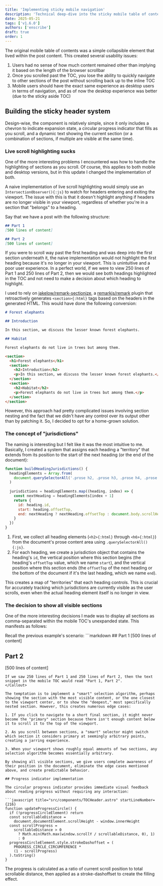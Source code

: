 ```yaml
---
title: 'Implementing sticky mobile navigation'
description: 'Technical deep-dive into the sticky mobile table of contents with progress tracking and smart section highlighting'
date: 2025-05-21
tags: ['v1.6.0']
authors: ['enscribe']
draft: true
order: 1
---
```



The original mobile table of contents was a simple collapsible element that lived within the post content. This created several usability issues:
1. Users had no sense of how much content remained other than implying it based on the length of the browser scrollbar
2. Once you scrolled past the TOC, you lose the ability to quickly navigate to other sections of the post without scrolling back up to the inline TOC
3. Mobile users should have the exact same experience as desktop users in terms of navigation, and as of now the desktop experience was better (due to the sticky aside TOC)

## Building the sticky header system

Design-wise, the component is relatively simple, since it only includes a chevron to indicate expansion state, a circular progress indicator that fills as you scroll, and a dynamic text showing the current section (or a combination of sections, if multiple are visible at the same time).

### Live scroll highlighting sucks

One of the more interesting problems I encountered was how to handle the highlighting of sections as you scroll. Of course, this applies to both mobile and desktop versions, but in this update I changed the implementation of both.

A naive implementation of live scroll highlighting would simply use an `IntersectionObserver(){:js}` to watch for headers entering and exiting the viewport. The issue with this is that it doesn't highlight anything if headers are no longer visible in your viewport, regardless of whether you're in a section that "belongs" to a heading.

<Callout variant="example">
  Say that we have a post with the following structure:

  ```markdown
  ## Part 1
  [500 lines of content]

  ## Part 2
  [500 lines of content]
  ```

  If you were to scroll way past the first heading and was deep into the first section underneath it, the naive implementation would not highlight the first heading because it's no longer in your viewport. This is unintuitive and a poor user experience. In a perfect world, if we were to view 250 lines of Part 1 and 250 lines of Part 2, then we would see both headings highlighted in the TOC and not need to make a decision about which heading to highlight.
</Callout>

I used to rely on [jakelow/remark-sectionize](https://github.com/jake-low/remark-sectionize), a [remarkjs/remark](https://github.com/remarkjs/remark) plugin that retroactively generates `<section>{:html}` tags based on the headers in the generated HTML. This would have done the following conversion:

<div class="grid grid-cols-1 sm:grid-cols-2 gap-4 [&_img,p,.expressive-code]:m-0">
  <div>

```markdown
# Forest elephants

## Introduction

In this section, we discuss the lesser known forest elephants.

## Habitat

Forest elephants do not live in trees but among them.
```

  </div>
  <div>

```html
<section>
  <h1>Forest elephants</h1>
  <section>
    <h2>Introduction</h2>
    <p>In this section, we discuss the lesser known forest elephants.</p>
  </section>
  <section>
    <h2>Habitat</h2>
    <p>Forest elephants do not live in trees but among them.</p>
  </section>
</section>
```

  </div>
</div>

However, this approach had pretty complicated issues involving section nesting and the fact that we didn't have any control over its output other than by patching it. So, I decided to opt for a home-grown solution.

### The concept of "jurisdictions"

The naming is interesting but I felt like it was the most intuitive to me. Basically, I created a system that assigns each heading a "territory" that extends from its position to the start of the next heading (or the end of the document):

```javascript title="src/components/TOCHeader.astro" startLineNumber={123}
function buildHeadingJurisdictions() {
  headingElements = Array.from(
    document.querySelectorAll('.prose h2, .prose h3, .prose h4, .prose h5, .prose h6')
  )
  
  jurisdictions = headingElements.map((heading, index) => {
    const nextHeading = headingElements[index + 1]
    return {
      id: heading.id,
      start: heading.offsetTop,
      end: nextHeading ? nextHeading.offsetTop : document.body.scrollHeight
    }
  })
}
```

1. First, we collect all heading elements (`<h2>{:html}` through `<h6>{:html}`) from the document's prose content area using `.querySelectorAll(){:js}`.
2. For each heading, we create a jurisdiction object that contains the heading's `id`, the vertical position where this section begins (the heading's `offsetTop` value, which we name `start`), and the vertical position where this section ends (the `offsetTop` of the next heading or the bottom of the document if it's the last heading, which we name `end`).

This creates a map of "territories" that each heading controls. This is crucial for accurately tracking which jurisdictions are currently visible as the user scrolls, even when the actual heading element itself is no longer in view.

### The decision to show all visible sections

One of the more interesting decisions I made was to display all sections as comma-separated within the mobile TOC's unexpanded state. This manifests as follows:

<Callout variant="example">
  Recall the previous example's scenario:
  ```markdown
  ## Part 1
  [500 lines of content]

  ## Part 2
  [500 lines of content]
  ```
  If we saw 250 lines of Part 1 and 250 lines of Part 2, then the text snippet in the mobile TOC would read "Part 1, Part 2".
</Callout>

The temptation is to implement a "smart" selection algorithm, perhaps showing the section with the most visible content, or the one closest to the viewport center, or to show the "deepest," most specifically nested section. However, this creates numerous edge cases:

1. If you click to navigate to a short final section, it might never become the "primary" section because there isn't enough content below it to scroll it to the top of the viewport.

2. As you scroll between sections, a "smart" selector might switch which section it considers primary at seemingly arbitrary points, creating a jarring experience.

3. When your viewport shows roughly equal amounts of two sections, any selection algorithm becomes essentially arbitrary.

By showing all visible sections, we give users complete awareness of their position in the document, eliminate the edge cases mentioned above, and create predictable behavior.

## Progress indicator implementation

The circular progress indicator provides immediate visual feedback about reading progress without requiring any interaction:

```javascript title="src/components/TOCHeader.astro" startLineNumber={216}
  function updateProgressCircle() {
    if (!progressCircleElement) return
    const scrollableDistance =
      document.documentElement.scrollHeight - window.innerHeight
    const scrollProgress =
      scrollableDistance > 0
        ? Math.min(Math.max(window.scrollY / scrollableDistance, 0), 1)
        : 0
    progressCircleElement.style.strokeDashoffset = (
      PROGRESS_CIRCLE_CIRCUMFERENCE *
      (1 - scrollProgress)
    ).toString()
  }
```

The progress is calculated as a ratio of current scroll position to total scrollable distance, then applied as a stroke-dashoffset to create the filling effect.